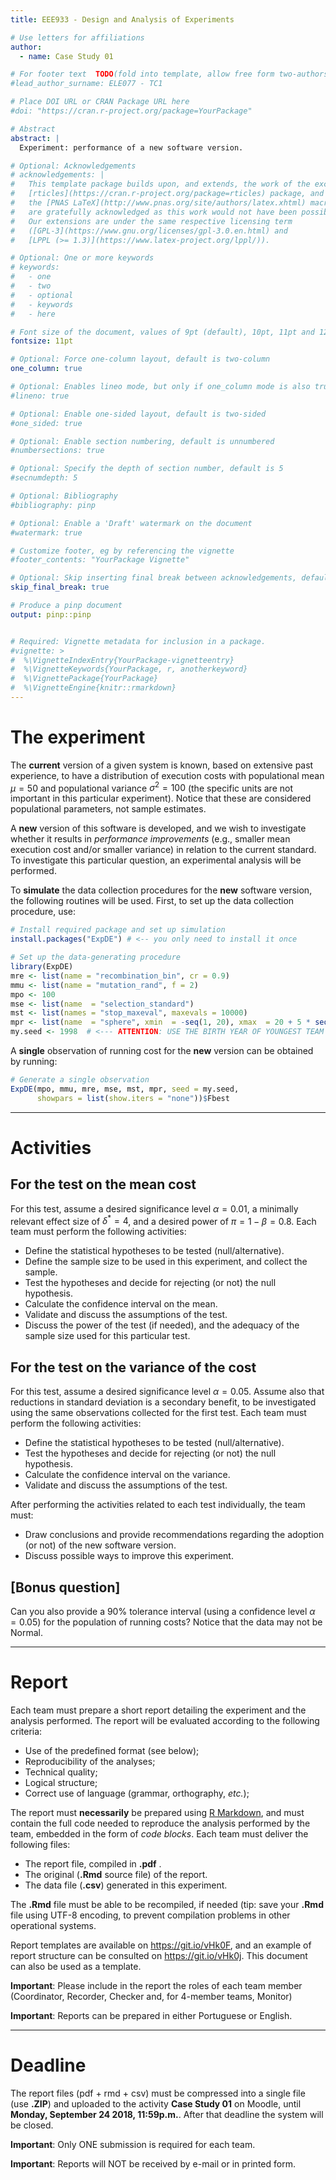 ```yaml
---
title: EEE933 - Design and Analysis of Experiments

# Use letters for affiliations
author:
  - name: Case Study 01

# For footer text  TODO(fold into template, allow free form two-authors)
#lead_author_surname: ELE077 - TC1

# Place DOI URL or CRAN Package URL here
#doi: "https://cran.r-project.org/package=YourPackage"

# Abstract
abstract: |
  Experiment: performance of a new software version.

# Optional: Acknowledgements
# acknowledgements: |
#   This template package builds upon, and extends, the work of the excellent 
#   [rticles](https://cran.r-project.org/package=rticles) package, and both rely on
#   the [PNAS LaTeX](http://www.pnas.org/site/authors/latex.xhtml) macros. Both sources
#   are gratefully acknowledged as this work would not have been possible without them.
#   Our extensions are under the same respective licensing term 
#   ([GPL-3](https://www.gnu.org/licenses/gpl-3.0.en.html) and
#   [LPPL (>= 1.3)](https://www.latex-project.org/lppl/)).

# Optional: One or more keywords
# keywords:
#   - one
#   - two
#   - optional
#   - keywords
#   - here

# Font size of the document, values of 9pt (default), 10pt, 11pt and 12pt
fontsize: 11pt

# Optional: Force one-column layout, default is two-column
one_column: true

# Optional: Enables lineo mode, but only if one_column mode is also true
#lineno: true

# Optional: Enable one-sided layout, default is two-sided
#one_sided: true

# Optional: Enable section numbering, default is unnumbered
#numbersections: true

# Optional: Specify the depth of section number, default is 5
#secnumdepth: 5

# Optional: Bibliography 
#bibliography: pinp

# Optional: Enable a 'Draft' watermark on the document
#watermark: true

# Customize footer, eg by referencing the vignette
#footer_contents: "YourPackage Vignette"

# Optional: Skip inserting final break between acknowledgements, default is false
skip_final_break: true

# Produce a pinp document
output: pinp::pinp


# Required: Vignette metadata for inclusion in a package.
#vignette: >
#  %\VignetteIndexEntry{YourPackage-vignetteentry}
#  %\VignetteKeywords{YourPackage, r, anotherkeyword}
#  %\VignettePackage{YourPackage}
#  %\VignetteEngine{knitr::rmarkdown}
---
```



# The experiment  

The **current** version of a given system is known, based on extensive past experience, to have a distribution of execution costs with populational mean $\mu = 50$ and populational variance $\sigma^2 = 100$ (the specific units are not important in this particular experiment). Notice that these are considered populational parameters, not sample estimates.

A **new** version of this software is developed, and we wish to investigate whether it results in _performance improvements_ (e.g., smaller mean execution cost and/or smaller variance) in relation to the current standard. To investigate this particular question, an experimental analysis will be performed.

To **simulate** the data collection procedures for the **new** software version, the following routines will be used. First, to set up the data collection procedure, use:

``` r
# Install required package and set up simulation
install.packages("ExpDE") # <-- you only need to install it once
```
``` r
# Set up the data-generating procedure
library(ExpDE)
mre <- list(name = "recombination_bin", cr = 0.9) 
mmu <- list(name = "mutation_rand", f = 2)
mpo <- 100
mse <- list(name  = "selection_standard")
mst <- list(names = "stop_maxeval", maxevals = 10000)
mpr <- list(name  = "sphere", xmin  = -seq(1, 20), xmax  = 20 + 5 * seq(5, 24))
my.seed <- 1998  # <--- ATTENTION: USE THE BIRTH YEAR OF YOUNGEST TEAM MEMBER
```

A **single** observation of running cost for the **new** version can be obtained by running:

```r
# Generate a single observation
ExpDE(mpo, mmu, mre, mse, mst, mpr, seed = my.seed,
      showpars = list(show.iters = "none"))$Fbest
```

***
\newpage
# Activities  

## For the test on the mean cost  

For this test, assume a desired significance level $\alpha = 0.01$, a minimally 
relevant effect size of $\delta^* = 4$, and a desired power of $\pi = 1 - \beta = 0.8$. 
Each team must perform the following activities:

- Define the statistical hypotheses to be tested (null/alternative).
- Define the sample size to be used in this experiment, and collect the sample.
- Test the hypotheses and decide for rejecting (or not) the null hypothesis.
- Calculate the confidence interval on the mean.
- Validate and discuss the assumptions of the test.
- Discuss the power of the test (if needed), and the adequacy of the sample size used for this particular test.


## For the test on the variance of the cost  

For this test, assume a desired significance level $\alpha = 0.05$. Assume also 
that reductions in standard deviation is a secondary benefit, to be investigated 
using the same observations collected for the first test. Each team must perform 
the following activities:

- Define the statistical hypotheses to be tested (null/alternative).
- Test the hypotheses and decide for rejecting (or not) the null hypothesis.
- Calculate the confidence interval on the variance.
- Validate and discuss the assumptions of the test.


After performing the activities related to each test individually, the team must:

- Draw conclusions and provide recommendations regarding the adoption (or not) of the new software version.
- Discuss possible ways to improve this experiment.


## [Bonus question]  

Can you also provide a 90\% tolerance interval (using a confidence level $\alpha = 0.05$) for the population of running costs? Notice that the data may not be Normal.

***
\newpage
# Report  

Each team must prepare a short report detailing the experiment and the analysis performed. The report will be evaluated according to the following criteria:

- Use of the predefined format (see below);
- Reproducibility of the analyses;
- Technical quality;
- Logical structure;
- Correct use of language (grammar, orthography, _etc._);

The report must **necessarily** be prepared using [R Markdown](http://rmarkdown.rstudio.com), and must contain the full code needed to reproduce the analysis performed by the team, embedded in the form of _code blocks_. Each team must deliver the following files:

- The report file, compiled in **.pdf** .
- The original (**.Rmd** source file) of the report.
- The data file (**.csv**) generated in this experiment.

The **.Rmd** file must be able to be recompiled, if needed (tip: save your **.Rmd** file using UTF-8 encoding, to prevent compilation problems in other operational systems. 

Report templates are available on  [https://git.io/vHk0F](https://git.io/vHk0F), and an example of report structure can be consulted on [https://git.io/vHk0j](https://git.io/vHk0j). This document can also be used as a template.

**Important**: Please include in the report the roles of each team member (Coordinator, Recorder, Checker and, for 4-member teams, Monitor)

**Important**: Reports can be prepared in either Portuguese or English.

***

# Deadline  

The report files (pdf + rmd + csv) must be compressed into a single file (use **.ZIP**) and uploaded to the activity **Case Study 01** on Moodle, until **Monday, September 24 2018, 11:59p.m.**. After that deadline the system will be closed. 

**Important**: Only ONE submission is required for each team.

**Important**: Reports will NOT be received by e-mail or in printed form.